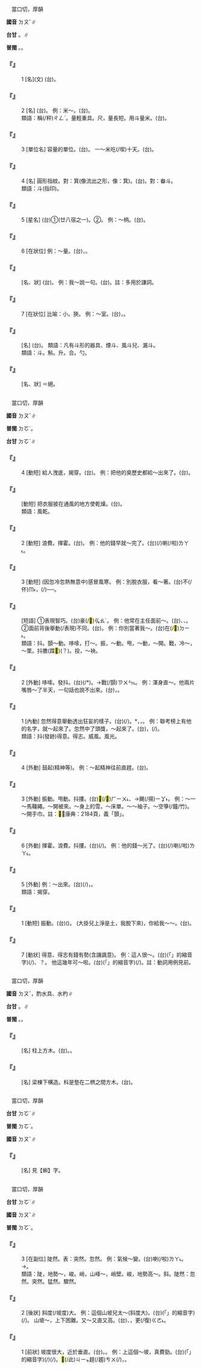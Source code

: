 
=={{ruby|斗|ㄉㄡˇ}}==

　當口切，厚韻

'''國音''' <rt>ㄉㄡˇ</rt>∥

'''台甘''' {{ruby|(文)|ㄉㆦˋ}}。{{ruby|(語)|ㄉㄠˋ}}∥

'''普閩''' {{ruby|(文)|ㄉㆦˋ}}。{{ruby|(語)|ㄉㄠˋ}}。

    

==='''『{{ruby|斗|ㄉㄡˇ}}』'''===
:1  [名](文) (台){{ruby|古|ㄍㆦˋ}}{{ruby|早|ㄗㄚˋ}}{{ruby|貯|ㄉㄨㆤˋ}}{{ruby|/|ㄉㆤˋ}}{{ruby|酒|ㄐㄧㄨˋ}}{{ruby|丌|ㆤ}}{{ruby|器|ㄎㄧ˪}}{{ruby|具|ㄍㄨ˫}}。
    

==='''『{{ruby|斗|ㄉㄡˇ}}』'''===
:2  [名] (台){{ruby|量|ㄋㄧㄨˊ}}{{ruby|多|ㄉㄜ}}{{ruby|少|ㄒㄧㄠˋ}}{{ruby|丌|ㆤ}}{{ruby|器|ㄎㄧ˪}}{{ruby|具|ㄍㄨ˫}}。 例：米～。(台){{ruby|米|ㆠㄧˋ}}{{ruby|斗|ㄉㄠˋ}}。
:類語：稱(/秤)<rt>ㄔㄥˋ</rt>。量輕重具。尺，量長短。用斗量米。(台){{ruby|用|ㄧㄥ˪}}{{ruby|/|ㄧㆲ˫}}{{ruby|米|ㆠㄧˋ}}{{ruby|斗|ㄉㄠˋ}}{{ruby|量|ㄋㄧㄨˊ}}{{ruby|/|ㄋㄧㆦˊ}}{{ruby|米|ㆠㄧˋ}}。
:
    

==='''『{{ruby|斗|ㄉㄡˇ}}』'''===
:3  [單位名] 容量的單位。(台){{ruby|十|ㄗㄚㆴ ͘}}{{ruby|升|ㄐㄧㄣ}}{{ruby|叫|ㄍㄧㄜ˪}}{{ruby|做|ㄗㄨㆤ˪}}{{ruby|/|ㄗㄜ˪}}{{ruby|一|ㄐㄧㆵ ͘}}{{ruby|斗|ㄉㄠˋ}}。 一～米吃(/喫)十天。(台){{ruby|一|ㄐㄧㆵ ͘}}{{ruby|斗|ㄉㄠˋ}}{{ruby|米|ㆠㄧˋ}}{{ruby|食|ㄐㄧㄚㆷ ͘}}{{ruby|十|ㄗㄚㆴ ͘}}{{ruby|日|ㆢㄧㆵ ͘}}{{ruby|/|ㄌㄧㆵ ͘}}。
    

==='''『{{ruby|斗|ㄉㄡˇ}}』'''===
:4  [名] 圓形指紋。對：箕(像流出之形，像：箕)。(台){{ruby|螺|ㄌㆤˊ}}。對：畚斗。
:類語：斗{{ruby|箕|ㄐㄧ}}(指印)。
:
    

==='''『{{ruby|斗|ㄉㄡˇ}}』'''===
:5  [星名] (台)①{{ruby|指|ㄐㄧˋ}}{{ruby|南|ㄌㆰˊ}}{{ruby|斗|ㄉㄠˋ}}(廿八宿之一)。②{{ruby|指|ㄐㄧˋ}}{{ruby|北|ㄅㄚㆶ}}{{ruby|斗|ㄉㄠˋ}}。 例：～柄。(台){{ruby|斗|ㄉㄠˋ}}{{ruby|柄|ㄅㆪ˪}}{{ruby|/|ㄅㆥ˪}}。
    

==='''『{{ruby|斗|ㄉㄡˇ}}』'''===
:6  [在狀位] 例：～量。(台){{ruby|呵|ㄏㄜ}}{{ruby|咾|ㄌㄜˋ}}{{ruby|人|ㄌㄤˊ}}{{ruby|酒|ㄐㄧㄨˋ}}{{ruby|量|ㄌㄧㆲ˫}}{{ruby|意|ㄧ˪}}{{ruby|外|ㆣㄨㄚ˪}}{{ruby|丌|ㆤ}}{{ruby|大|ㄉㄨㄚ˫}}，{{ruby|叫|ㄍㄧㄜ˪}}{{ruby|做|ㄗㄜ˪}}{{ruby|/|ㄗㄨㆤ˪}}{{ruby|斗|ㄉㄠˋ}}{{ruby|量|ㄌㄧㆲ˫}}{{ruby|亦|ㄧㄚㆷ ͘}}{{ruby|叫|ㄍㄧㄜ˪}}{{ruby|海|ㄏㄞˋ}}{{ruby|量|ㄌㄧㆲ˫}}。
    

==='''『{{ruby|斗|ㄉㄡˇ}}{{ruby|膽|ㄉㄢˇ}}』'''===
: [名、狀] (台){{ruby|斗|ㄉㄠˋ}}{{ruby|膽|ㄉㆩˋ}}。 例：我～說一句。(台){{ruby|我|ㆣㄨㄚˋ}}{{ruby|較|ㄎㄚㆷ}}{{ruby|大|ㄉㄨㄚ˫}}{{ruby|膽|ㄉㆩˋ}}{{ruby|敢|ㄍㆩˋ}}{{ruby|先|ㄒㄧㄢ}}{{ruby|/|ㄒㄧㄥ}}{{ruby|講|ㄍㆲˋ}}{{ruby|一|ㄐㄧㆵ ͘}}{{ruby|句|ㄍㄨ˪}}。註：多用於謙詞。
    

==='''『{{ruby|斗|ㄉㄡˇ}}』'''===
:7  [在狀位] 比喻：小。狹。 例：～室。(台){{ruby|是|ㄒㄧ˫}}{{ruby|講|ㄍㆲˋ}}{{ruby|→|ㄍㆲ}}{{ruby|房|ㄅㄤˊ}}{{ruby|間|ㄍㄧㄥ}}{{ruby|無|ㆠㄜˊ}}{{ruby|大|ㄉㄨㄚ˫}}，{{ruby|細|ㄙㄨㆤ˪}}{{ruby|/|ㄙㆤ˪}}{{ruby|間|ㄍㄧㄥ}}。
    

==='''『{{ruby|熨|ㄩㄣˋ}}{{ruby|斗|ㄉㄡˇ}}』'''===
: [名] (台){{ruby|熨|ㄨㆵ}}{{ruby|斗|ㄉㄠˋ}}。 類語：凡有斗形的器具、煙斗、風斗兒、漏斗。
:類語：斗。斛。升。合。勺。
:
    

==='''『{{ruby|斗|ㄉㄡˇ}}{{ruby|絕|ㄐㄩㄝˊ}}』'''===
: [名、狀] ＝{{ruby|陡|ㄉㄡˇ}}絕。
    

=={{ruby|抖|ㄉㄡˇ}}==

　當口切，厚韻

'''國音''' <rt>ㄉㄡˇ</rt>∥

'''普閩''' <rt>ㄉㆦˋ</rt>。

'''台甘''' <rt>ㄉㆦˋ</rt>∥

    

==='''『{{ruby|抖|ㄉㄡˇ}}{{ruby|摟|·ㄌㄡˇ}}』'''===
:4  [動短] 給人洩底，揭穿。(台){{ruby|挖|ㆦˋ}}{{ruby|挖|ㄧㄚㆷ}}。 例：把他的臭歷史都給～出來了。(台){{ruby|伊|ㄧ}}{{ruby|丌|ㆤ}}{{ruby|歹|ㄆㄞˋ}}{{ruby|/|ㄆㆮˋ}}{{ruby|底|ㄉㄨㆤˋ}}{{ruby|/|ㄉㆤˋ}}{{ruby|蒂|ㄉㄧ˪}}{{ruby|攏|ㄌㆲˋ}}{{ruby|共|ㄍㄚ˫}}{{ruby|挖|ㄧㄚㆷ}}{{ruby|挖|ㄧㄚㆷ}}{{ruby|出|ㄘㄨㆵ}}{{ruby|來|·ㄌㄞˊ}}。
    

==='''『{{ruby|抖|ㄉㄡˇ}}{{ruby|晾|ㄌㄧㄤˋ}}』'''===
: [動短] 把衣服披在通風的地方使乾燥。(台){{ruby|披|ㄆㄧ}}{{ruby|風|ㄏㆲ}}{{ruby|/|ㄏㄨㄤ}}。
:類語：風乾。
:
    

==='''『{{ruby|抖|ㄉㄡˇ}}{{ruby|摟|·ㄌㄡˇ}}』'''===
:2  [動短] 浪費。揮霍。(台){{ruby|敥|ㄧㄚ˫}}。 例：他的錢早就～完了。(台){{ruby|伊|ㄧ}}{{ruby|丌|ㆤ}}{{ruby|錢|ㄐㆪˊ}}{{ruby|老|ㄌㄠˋ}}{{ruby|早|ㄗㄚˋ}}{{ruby|開|ㄎㄞ}}(/{{ruby|敥|ㄧㄚ˫}}){{ruby|了|ㄌㄧㄠˋ}}喇(/啦)<rt>ㄌㄚ˪</rt>。
    

==='''『{{ruby|抖|ㄉㄡˇ}}{{ruby|摟|·ㄌㄡˇ}}』'''===
:3  [動短] (因忽冷忽熱無意中)感冒風寒。 例：別脫衣服，看～著。(台)不(/伓)<rt>ㆬ˫</rt>{{ruby|通|ㄊㄤ}}{{ruby|褪|ㄊㆭ˪}}{{ruby|衫|ㄙㆩ}}，{{ruby|稍|ㄒㄧㄜ}}{{ruby|停|ㄊㄧㄥˊ}}{{ruby|去|ㄎㄧ˪}}{{ruby|<mark>&#xffad2;</mark>|ㄌㄤ˫}}{{ruby|著|ㄉㄧㄜㆷ ͘}}{{ruby|風|ㄏㆲ}}{{ruby|/|ㄏㄨㄤ}}(/{{ruby|<mark>&#xffad2;</mark>|ㄌㄤ˫}}{{ruby|風|ㄏㆲ}}{{ruby|/|ㄏㄨㄤ}})──{{ruby|寒|ㄍㄨㆩˊ}}{{ruby|著|ㄉㄧㄜㆷ ͘}}。
    

==='''『{{ruby|抖|ㄉㄡˇ}}{{ruby|機|ㄐㄧ}}{{ruby|伶|ㄌㄧㄥˊ}}{{ruby|兒|ㄦ}}』'''===
: [短語] ①表現智巧。(台){{ruby|展|ㄉㄧㄢˋ}}豪(/<mark>&#xffa55;</mark>)<rt>ㆣㄠˊ</rt>。 例：他常在主任面前～。(台){{ruby|展|ㄉㄧㄢˋ}}{{ruby|<mark>&#xffa55;</mark>|ㆣㄠˊ}}、{{ruby|格|ㄍㄧㆤㆶ}}{{ruby|巧|ㄎㄧㄠˋ}}、{{ruby|假|ㄍㆤˋ}}{{ruby|<mark>&#xffa55;</mark>|ㆣㄠˊ}}。 ②面前背後舉動(/表現)不同。(台){{ruby|排|ㄅㄞˊ}}{{ruby|面|ㆠㄧㄣ˫}}{{ruby|前|ㄐㄧㄥˊ}}{{ruby|/|ㄐㄧㄢˊ}}{{ruby|企|ㄎㄧㄚ˫}}。 例：你別當著我～。(台){{ruby|汝|ㄌㄧˋ}}{{ruby|<mark>&#xffb49;</mark>|ㄇㄞ˪}}{{ruby|擋|ㄉㆲ˪}}在(/<mark>&#xf9853;</mark>)<rt>ㄉㄧ˫</rt>{{ruby|我|ㆣㄨㄚˋ}}{{ruby|丌|ㆤ}}{{ruby|面|ㆠㄧㄣ˫}}{{ruby|頭|ㄊㄠˊ}}{{ruby|前|ㄐㄧㄥˊ}}。
:類語：抖。顫～動。哆嗦，打～。振，～動。甩，～動，～開。戰，冷～，～栗。抖擻(蹀<mark>&#xf96af;</mark>)(？)。投，～袂。
:
    

==='''『{{ruby|抖|ㄉㄡˇ}}』'''===
:2  [外動] 哆嗦。發抖。(台){{ruby|掣|ㄘㄨㄚㆷ}}(/{{ruby|<mark>&#xf90e4;</mark>|ㄉㆲ˪}}*)。→戰(/顫)<rt>ㄗㄨㄣ˪</rt>。 例：渾身直～。他兩片嘴唇～了半天，一句話也說不出來。(台){{ruby|伊|ㄧ}}{{ruby|兩|ㄋㆭ˫}}{{ruby|片|ㄆㆪˋ}}{{ruby|嘴|ㄘㄨㄧ˪}}{{ruby|唇|ㄉㄨㄣˊ}}{{ruby|掣|ㄘㄨㄚㆷ}}{{ruby|歸|ㄍㄨㄧ}}{{ruby|半|ㄅㄨㆩ˪}}{{ruby|工|ㄍㄤ}}，{{ruby|一|ㄐㄧㆵ ͘}}{{ruby|句|ㄍㄨ˪}}{{ruby|話|ㄨㆤ˫}}{{ruby|亦|ㄧㄚㆷ ͘}}{{ruby|講|ㄍㆲˋ}}{{ruby|→|ㄍㆲ}}{{ruby|<mark>&#xffa45;</mark>|ㆠㆤ˫}}{{ruby|/|ㆠㄨㆤ˫}}{{ruby|出|ㄘㄨㆵ}}{{ruby|來|·ㄌㄞˊ}}。
    

==='''『{{ruby|抖|ㄉㄡˇ}}』'''===
:1  [內動] 忽然得意舉動透出狂妄的樣子。(台){{ruby|有|ㄨ˫}}{{ruby|勢|ㄙㆤ˪}}(/{{ruby|爽|ㄙㄤˋ}}{{ruby|勢|ㄙㆤ˪}})。{{ruby|王|ㆲˊ}}{{ruby|規|ㄍㄨㄧ}}*，{{ruby|風|ㄏㆲ}}{{ruby|神|ㄒㄧㄣˊ}}{{ruby|氣|ㄎㄧ˪}}，{{ruby|揚|ㄧㄤˊ}}{{ruby|氣|ㄎㄧ˪}}。 例：聯考榜上有他的名字，就～起來了。忽然中了頭獎，～起來了。(台){{ruby|忽|ㄏㄨㆵ}}{{ruby|然|ㆢㄧㄢˊ}}{{ruby|/|ㄌㄧㄢˊ}}{{ruby|中|ㄉㄧㆲ˪}}{{ruby|著|ㄉㄧㄜㆷ ͘}}{{ruby|頭|ㄊㄠˊ}}{{ruby|獎|ㄐㄧㆲˋ}}{{ruby|/|ㄐㄧㄤˋ}}，{{ruby|掣|ㄘㄨㄚㆷ}}(/{{ruby|驚|ㄍㄧㆩ}}){{ruby|一|ㄐㄧㆵ ͘}}{{ruby|下|·ㆤ˫}}。
:類語：抖(發跡)得意。得志。威風。風光。
:
    

==='''『{{ruby|抖|ㄉㄡˇ}}』'''===
:4  [外動] 鼓起(精神等)。 例：～起精神往前直趕。(台){{ruby|振|ㄐㄧㄣˋ}}{{ruby|奮|ㄏㄨㄣ˪}}{{ruby|精|ㄐㄧㄥ}}{{ruby|神|ㄒㄧㄣˊ}}{{ruby|一|ㄧㆵ}}{{ruby|直|ㄉㄧㆵ ͘}}{{ruby|追|ㄉㄨㄧ}}。
    

==='''『{{ruby|抖|ㄉㄡˇ}}』'''===
:3  [外動] 振動。甩動。抖摟。(台)<mark>&#xf9bf4;</mark>(/<mark>&#xf8e49;</mark>)<rt>ㄏㄧㄨ˪</rt>、{{ruby|<mark>&#xffaf0;</mark>|ㄏㆮ˪}}→颺(/揚)<rt>ㄧㆩ˫</rt>。 例：～一～馬韁繩。～開被來。～身上的雪。～床單。～～袖子。～空箏(/鐘/竹)。～開手巾。註：<mark>&#xf9bf4;</mark>，康典：2184頁，義「顫」。
    

==='''『{{ruby|抖|ㄉㄡˇ}}』'''===
:6  [外動] 揮霍。浪費。抖摟。(台){{ruby|開|ㄎㄞ}}(/{{ruby|用|ㄧㆲ˫}}{{ruby|/|ㄧㄥ˫}}){{ruby|去|ㄎㄧ˪}}。 例：他的錢～光了。(台){{ruby|伊|ㄧ}}{{ruby|丌|ㆤ}}{{ruby|錢|ㄐㆪˊ}}{{ruby|開|ㄎㄞ}}(/{{ruby|用|ㄧㆲ˫}}{{ruby|/|ㄧㄥ˫}}){{ruby|了|ㄌㄧㄠˋ}}喇(/啦)<rt>ㄌㄚ˪</rt>。
    

==='''『{{ruby|抖|ㄉㄡˇ}}』'''===
:5  [外動] 例：～出來。(台){{ruby|全|ㄗㄨㄢˊ}}{{ruby|部|ㄅㆦ˫}}{{ruby|攏|ㄌㆲˋ}}{{ruby|倒|ㄉㄜ˪}}(/{{ruby|摒|ㄅㄧㆩ˪}}){{ruby|出|ㄘㄨㆵ}}{{ruby|來|·ㄌㄞˊ}}，{{ruby|挖|ㄧㄚㆷ}}{{ruby|挖|ㄧㄚㆷ}}{{ruby|反|ㄅㄧㄥˋ}}{{ruby|反|ㄅㄧㄥˋ}}{{ruby|出|ㄘㄨㆵ}}{{ruby|來|·ㄌㄞˊ}}。
:類語：揭穿。
:
    

==='''『{{ruby|抖|ㄉㄡˇ}}{{ruby|摟|·ㄌㄡˇ}}』'''===
:1  [動短] 振動。(台){{ruby|颺|ㄧㆩ˫}}({{ruby|弄|ㄌㄤ˫}})。 (大掛兒上淨是土，我脫下來)，你給我～～。(台){{ruby|汝|ㄌㄧˋ}}{{ruby|共|ㄍㄚ˫}}{{ruby|我|ㆣㄨㄚˋ}}{{ruby|颺|ㄧㆩ˫}}{{ruby|颺|ㄧㆩ˫}}{{ruby|咧|ㄌㆤ˪}}{{ruby|弄|ㄌㄤ˫}}{{ruby|弄|ㄌㄤ˫}}{{ruby|咧|ㄌㆤ˪}}。
    

==='''『{{ruby|抖|ㄉㄡˇ}}』'''===
:7  [動狀] 得意、得志有錢有勢(含譏諷意)。 例：這人很～。(台){{ruby|<mark>&#xffb50;</mark>|ㄐㄧㆵ}}(「{{ruby|此|ㄐㄧˋ}}{{ruby|一|ㄐㄧㆵ ͘}}」的縮音字)(/{{ruby|此|ㄐㄧㆵ}}){{ruby|個|ㆤˊ}}{{ruby|人|ㄌㄤˊ}}{{ruby|真|ㄐㄧㄣ}}{{ruby|爽|ㄙㄤˋ}}{{ruby|勢|ㄙㆤ˪}}、{{ruby|掅|ㄑㄧㄥˋ}}？。 他這幾年可～啦。(台){{ruby|伊|ㄧ}}{{ruby|<mark>&#xffb50;</mark>|ㄐㄧㆵ}}(「{{ruby|此|ㄐㄧˋ}}{{ruby|一|ㄐㄧㆵ ͘}}」的縮音字)(/{{ruby|此|ㄐㄧㆵ}}){{ruby|幾|ㄍㄨㄧˋ}}{{ruby|年|ㄋㄧˊ}}{{ruby|足|ㄐㄧㆦㆶ}}{{ruby|好|ㄏㆦˋ}}{{ruby|/|ㄏㄜˋ}}{{ruby|勢|ㄙㆤ˪}}{{ruby|頭|ㄊㄠˊ}}。註：動詞用例見前。
    

=={{ruby|枓|ㄉㄡˇ}}==

　當口切，厚韻

'''國音''' <rt>ㄉㄡˇ</rt>{{ruby|、|ㄓㄨˇ}}，酌水具、水杓∥

'''台甘''' {{ruby|(文)|ㄉㆦˋ}}。{{ruby|(語)|ㄉㄠˋ}}∥

'''普閩''' {{ruby|(文)|ㄉㆦˋ}}。{{ruby|(白)|ㄉㄠˋ}}。

    

==='''『{{ruby|枓|ㄉㄡˇ}}』'''===
: [名] 柱上方木。(台){{ruby|柱|ㄊㄧㄠ˫}}{{ruby|頭|ㄊㄠˊ}}。{{ruby|枓|ㄉㆦˋ}}{{ruby|→|ㄉㄠˋ}}{{ruby|仔|ㄚ}}。
    

==='''『{{ruby|枓|ㄉㄡˇ}}{{ruby|栱|ㄍㄨㄥˇ}}』'''===
: [名] 梁棟下構造。枓是墊在二栱之間方木。(台){{ruby|枓|ㄉㆦˋ}}{{ruby|栱|ㄍㄧㆲˋ}}。
    

=={{ruby|蚪|ㄉㄡˇ}}==

　當口切，厚韻

'''台甘''' <rt>ㄉㆦˋ</rt>∥

'''普閩''' <rt>ㄉㆦˋ</rt>。

'''國音''' <rt>ㄉㄡˇ</rt>∥

    

==='''『{{ruby|蝌|ㄎㄜ}}{{ruby|蚪|ㄉㄡˇ}}』'''===
: [名] 見【蝌】字。
    

=={{ruby|陡|ㄉㄡˇ}}==

　當口切，厚韻

'''台甘''' <rt>ㄉㆦˋ</rt>∥

'''國音''' <rt>ㄉㄡˇ</rt>∥

'''普閩''' <rt>ㄉㆦˋ</rt>。

    

==='''『{{ruby|陡|ㄉㄡˇ}}』'''===
:3  [在副位] 陡然。表：突然。忽然。 例：氣候～變。(台){{ruby|氣|ㄎㄧ˪}}{{ruby|候|ㄏㄠ˫}}{{ruby|忽|ㄏㄨㆵ}}{{ruby|然|ㄌㄧㄢˊ}}{{ruby|/|ㆢㄧㄢˊ}}{{ruby|間|ㄍㄢ}}{{ruby|變|ㄅㆪ˪}}{{ruby|/|ㄅㄧㄢ˪}}喇(/啦)<rt>ㄌㄚ˪</rt>。→{{ruby|忽|ㄏㄨㆵ}}{{ruby|然|ㄌㄧㄢˊ}}{{ruby|/|ㆢㄧㄢˊ}}{{ruby|間|ㄍㄢ}}{{ruby|變|ㄅㆪ˪}}{{ruby|/|ㄅㄧㄢ˪}}{{ruby|天|ㄊㆪ}}。
:類語：陡，地勢～，峻。峭，山峰～，峭壁。峻，地勢高～。斜。陡然：忽然。突然。猛然。驟然。
:
    

==='''『{{ruby|陡|ㄉㄡˇ}}』'''===
:2  [後狀] 斜度(/坡度)大。 例：這個山坡兒太～(斜度大)。(台){{ruby|<mark>&#xffb50;</mark>|ㄐㄧㆵ}}(「{{ruby|此|ㄐㄧˋ}}{{ruby|一|ㄐㄧㆵ ͘}}」的縮音字)(/{{ruby|此|ㄐㄧㆵ}}){{ruby|個|ㆤˊ}}{{ruby|山|ㄙㄨㆩ}}{{ruby|坪|ㄆㄧㆩˊ}}{{ruby|真|ㄐㄧㄣ˫}}{{ruby|崎|ㄍㄧㄚˊ}}。 山坡～，上下困難。又～又直又高。(台){{ruby|山|ㄙㄨㆩ}}{{ruby|坪|ㄆㄧㆩˊ}}{{ruby|崎|ㄍㄧㄚ˫}}、{{ruby|直|ㄉㄧㆵ ͘}}，{{ruby|又|ㄧㄨ˫}}更(/復)<rt>ㄍㄜ˪</rt>{{ruby|/|ㄍㄜㆷ}}{{ruby|懸|ㄍㄨㄢˊ}}。
:
    

==='''『{{ruby|陡|ㄉㄡˇ}}』'''===
:1  [前狀] 坡度很大，近於垂直。(台){{ruby|趑|ㄘㄨ}}。{{ruby|崎|ㄍㄧㄚ˫}}。 例：上這個～坡，真費勁。(台){{ruby|<mark>&#xffa49;</mark>|ㆠㆤㆷ}}{{ruby|/|ㆠㄨㆤㆷ}}{{ruby|趴|ㄅㆤㆷ}}{{ruby|<mark>&#xffb50;</mark>|ㄐㄧㆵ}}(「{{ruby|此|ㄐㄧˋ}}{{ruby|一|ㄐㄧㆵ ͘}}」的縮音字)(/{{ruby|此|ㄐㄧㆵ}}){{ruby|個|ㆤˊ}}{{ruby|崎|ㄍㄧㄚ˫}}{{ruby|仔|ㄚ}}{{ruby|真|ㄐㄧㄣ}}{{ruby|食|ㄐㄧㄚㆷ ͘}}{{ruby|力|ㄌㄚㆵ ͘}}(/{{ruby|費|ㄏㄨㄧ˪}}{{ruby|氣|ㄎㄧ˪}})。<mark>&#xffb50;</mark>(/此)<rt>ㄐㄧㆵ</rt>{{ruby|個|ㆤˊ}}{{ruby|崎|ㄍㄧㄚ˫}}{{ruby|仔|ㄚ}}{{ruby|誠|ㄐㄧㆩˊ}}趄(/趨)<rt>ㄘㄨ</rt>(/{{ruby|崎|ㄍㄧㄚ˫}})，{{ruby|<mark>&#xffa49;</mark>|ㆠㆤㆷ}}{{ruby|/|ㆠㄨㆤㆷ}}{{ruby|趴|ㄅㆤㆷ}}{{ruby|真|ㄐㄧㄣ}}{{ruby|食|ㄐㄧㄚㆷ ͘}}{{ruby|力|ㄌㄚㆵ ͘}}。
    
